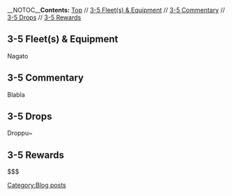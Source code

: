 __NOTOC__'''Contents:''' [[#top|Top]] // [[#3-5 Fleet(s) & Equipment|3-5 Fleet(s) & Equipment]] // [[#3-5 Commentary|3-5 Commentary]] // [[#3-5 Drops|3-5 Drops]] // [[#3-5 Rewards|3-5 Rewards]]

==3-5 Fleet(s) & Equipment==

Nagato


==3-5 Commentary==

Blabla


==3-5 Drops==

Droppu~


==3-5 Rewards==

$$$
[[Category:Blog posts]]